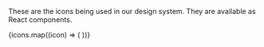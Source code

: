 
<Meta title="Tokens/Icons" />

<Title>Icons</Title>

These are the icons being used in our design system. They are available as React components.

<IconGallery>
  {icons.map((icon) => (
    <IconItem key={icon} name={icon}>
      <Icon type={icon} />
    </IconItem>
  ))}
</IconGallery>
